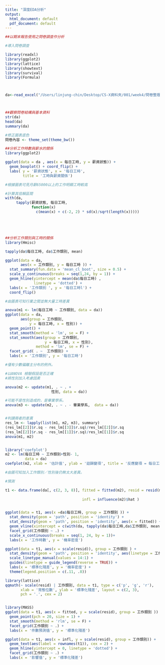 ```yaml
---
title: "深度EDA分析"
output:
  html_document: default
  pdf_document: default
---
```




```R

##以期末報告使用之問卷調查作分析

#導入問卷調查

library(readxl)
library(ggplot2)
library(lattice)
library(showtext)
library(survival)
library(Formula)



da<-read_excel("/Users/linjung-chin/Desktop/CS-X資料夾/001/week4/問卷整理DATA.xlsx")



##觀察問卷結構與基本資料
str(da)
head(da)
summary(da)

#修正圖表底色
問卷內容 <- theme_set(theme_bw())

##分析工作時數與薪水的關係
library(ggplot2)

ggplot(data = da , aes(x = 每日工時, y = 薪資狀態)) +
  geom_boxplot() + coord_flip() +
  labs( y = '薪資狀態', x = '每日工時', 
        title = '工時與薪資關係')

#根據圖表可見月薪65000以上的工作明顯工時較高

#計算其信賴區間
with(da, 
     tapply(薪資狀態, 每日工時,
            function(x) 
              c(mean(x) + c(-2, 2) * sd(x)/sqrt(length(x)))))





##分析工作類別與工時的關係
library(Hmisc)

tapply(da$每日工時, da$工作類別, mean)

ggplot(data = da,  
       aes(x = 工作類別, y = 每日工時 )) +
  stat_summary(fun.data = 'mean_cl_boot', size = 0.5) +
  scale_y_continuous(breaks = seq(1,24, by = 1)) +
  geom_hline(yintercept = mean(da$每日工時) , 
             linetype = 'dotted') +
  labs(x = '工作類別 ', y = '每日工時l') +
  coord_flip()

#由圖表可知行業之間並無大量工時差異

anova(m1 <- lm(每日工時 ~ 工作類別, data = da))
ggplot(data = da, 
       aes(group = 工作類別, 
           y = 每日工時, x = 性別)) +
  geom_point() +
  stat_smooth(method = 'lm', se = F) +
  stat_smooth(aes(group = 工作類別, 
                  y = 每日工時, x = 性別), 
              method = 'lm', se = F) + 
  facet_grid( . ~  工作類別) +
  labs(x = '工作類別', y = '每日工時')

#僅有少數偏離主分布的例外。

#以ANOVA 檢驗假設是否正確
#將性別加入考慮因素

anova(m2 <- update(m1, . ~ . + 
                     性別, data = da))

#可能不是性別造成的，是畢業學系。
anova(m3 <- update(m2, . ~ . - 畢業學系,  data = da))


#判讀兩者的差異
res_lm <- lapply(list(m1, m2, m3), summary)
(res_lm[[2]]$r.sq - res_lm[[3]]$r.sq)/res_lm[[2]]$r.sq
(res_lm[[2]]$r.sq - res_lm[[1]]$r.sq)/res_lm[[1]]$r.sq
anova(m1, m2)


library('coefplot')
m2 <- lm(每日工時 ~ 工作類別+性別- 1, 
         data = da)
coefplot(m2, xlab = '估計值', ylab = '迴歸變項', title = '反應變項 = 每日工時')

#由圖可知加入工作類別／性別後仍無太大差異。

#預測

t1 <- data.frame(da[, c(2, 3, 8)], fitted = fitted(m2), resid = resid(m2),
  
                                   infl = influence(m2)$hat )


ggplot(data = t1, aes(x =da$每日工時, group = 工作類別 )) +
  stat_density(geom = 'path', position = 'identity') +
  stat_density(geom = 'path', position = 'identity', aes(x = fitted)) +
  geom_vline(xintercept = c(with(da, tapply(da$每日工時,da$工作類別, mean))), linetype = 'dotted')+
  facet_grid(工作類別 ~ .) +
  scale_x_continuous(breaks = seq(1, 24, by = 1))+
  labs(x = '工作時數', y = '機率密度')

ggplot(data = t1, aes(x = scale(resid)), group = 工作類別 ) +
  stat_density(geom = 'path', position = 'identity', aes(linetype = 工作類別)) +
  scale_linetype_manual(values = 14:1) +
  guides(linetype = guide_legend(reverse = TRUE)) +
  labs(x = '標準化殘差', y = '機率密度') +
  theme(legend.position = c(.11, .8))

library(lattice)
qqmath(~ scale(resid) | 工作類別, data = t1, type = c('p', 'g', 'r'),
       xlab = '常態位數', ylab = '標準化殘差', layout = c(2, 3),
       pch = '.', cex = 2)


library(MASS)
ggplot(data = t1, aes(x = fitted, y = scale(resid), group = 工作類別 )) +
  geom_point(pch = 20, size = 1) +
  stat_smooth(method = 'rlm', se = F) +
  facet_grid(工作類別 ~ .) +
  labs(x = '件數預測值', y = '標準化殘差')

ggplot(data = t1, aes(x = infl, y = scale(resid), group = 工作類別)) +
  geom_text(aes(label = rownames(t1)), cex = 2) +
  geom_hline(yintercept = 0, linetype = 'dotted') +
  facet_grid(工作類別 ~ .) +
  labs(x = '影響值', y = '標準化殘差')


```




